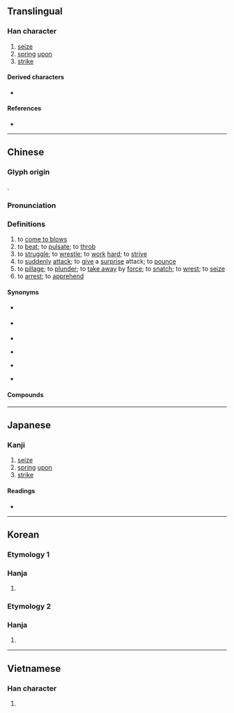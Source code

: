 {{character info}}
==Translingual==

===Han character===
{{Han char|rn=64|rad=手|as=10|sn=13|four=53042|canj=QIBI|ids=⿰扌尃}}

# [[seize]]
# [[spring]] [[upon]]
# [[strike]]

====Derived characters====
* {{l|mul|[[𥴮]]}}

====References====
* {{Han ref|kx=0446.140|dkj=12466|dj=0796.340|hdz=31930.010|uh=640F|ud=25615|bh=B769|bd=46953}}

----

==Chinese==
{{zh-forms}}

===Glyph origin===
{{Han etym}}
{{Han compound|手|尃|c1=s|c2=p|t1=hand|ls=psc}}.

===Pronunciation===
{{zh-pron
|m=bó
|c=bok3
|mn=phok/qz,xm:pok
|mc=y
|oc=y
|cat=v
}}

===Definitions===
{{zh-hanzi}}

# to [[come to blows]]
# to [[beat]]; to [[pulsate]]; to [[throb]]
# to [[struggle]]; to [[wrestle]]; to [[work]] [[hard]]; to [[strive]]
# to [[suddenly]] [[attack]]; to [[give]] a [[surprise]] attack; to [[pounce]]
# to [[pillage]]; to [[plunder]]; to [[take away]] by [[force]]; to [[snatch]]; to [[wrest]]; to [[seize]]
# to [[arrest]]; to [[apprehend]]

====Synonyms====
* {{sense|to come to blows}} {{zh-l|對打}}
* {{sense|to beat}} {{zh-l|跳動}}
* {{sense|to struggle}}
{{zh-syn-saurus|盡力}}
* {{sense|to suddenly attack}} {{zh-l|突襲}}
* {{sense|to pillage}}
{{zh-syn-saurus|掠奪}}
* {{sense|to arrest}}
{{zh-syn-saurus|逮捕}}

====Compounds====
{{zh-der|弄鬼搏沙|徒搏|心搏|搏動|搏命|搏影|搏戰|搏手|搏手無策|搏拊|搏擊|搏杖|搏殺|搏煉|搏砂煉汞|搏膺|搏風|搏香弄粉|搏髀|搏鬥|放手一搏|獅子搏兔|相搏|肉搏|肉搏戰|脈搏|螳螂搏蟬}}

----

==Japanese==

===Kanji===
{{ja-kanji|grade=|rs=手10}}

# [[seize]]
# [[spring]] [[upon]]
# [[strike]]

====Readings====
* {{ja-readings|on=はく|kun=う-つ, と-る}}

----

==Korean==

===Etymology 1===

===Hanja===
{{ko-hanja/new|두드리다|두드릴|박}}

# {{rfdef|ko|sort=手10}}

===Etymology 2===

===Hanja===
{{ko-hanja/new|어깨|어깨|박}}

# {{rfdef|ko|sort=手10}}

----

==Vietnamese==

===Han character===
{{vi-readings|reading=vác, bác|rs=手10}}

# {{rfdef|vi|sort=手10}}